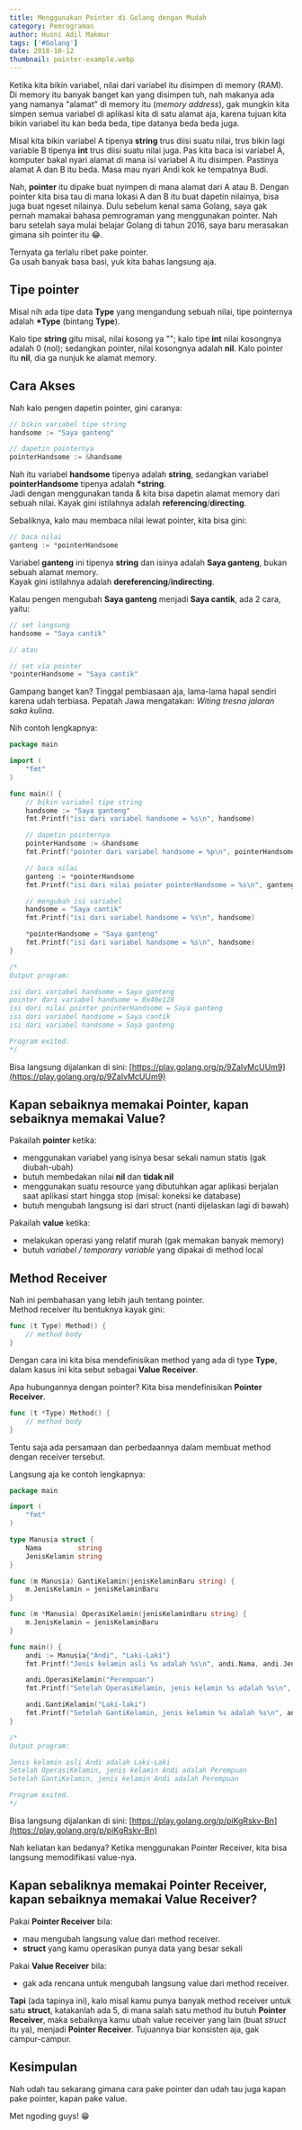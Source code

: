 ```yaml
---
title: Menggunakan Pointer di Golang dengan Mudah
category: Pemrograman
author: Husni Adil Makmur
tags: ['#Golang']
date: 2018-10-12
thumbnail: pointer-example.webp
---
```


Ketika kita bikin variabel, nilai dari variabel itu disimpen di memory (RAM). Di memory itu banyak banget kan yang disimpen tuh, nah makanya ada yang namanya "alamat" di memory itu (_memory address_), gak mungkin kita simpen semua variabel di aplikasi kita di satu alamat aja, karena tujuan kita bikin variabel itu kan beda beda, tipe datanya beda beda juga.

Misal kita bikin variabel A tipenya **string** trus diisi suatu nilai, trus bikin lagi variable B tipenya **int** trus diisi suatu nilai juga. Pas kita baca isi variabel A, komputer bakal nyari alamat di mana isi variabel A itu disimpen. Pastinya alamat A dan B itu beda. Masa mau nyari Andi kok ke tempatnya Budi.

Nah, **pointer** itu dipake buat nyimpen di mana alamat dari A atau B. Dengan pointer kita bisa tau di mana lokasi A dan B itu buat dapetin nilainya, bisa juga buat ngeset nilainya. Dulu sebelum kenal sama Golang, saya gak pernah mamakai bahasa pemrograman yang menggunakan pointer. Nah baru setelah saya mulai belajar Golang di tahun 2016, saya baru merasakan gimana sih pointer itu 😂.

Ternyata ga terlalu ribet pake pointer.  
Ga usah banyak basa basi, yuk kita bahas langsung aja.

## Tipe pointer

Misal nih ada tipe data **Type** yang mengandung sebuah nilai, tipe pointernya adalah **\*Type** (bintang **Type**).

Kalo tipe **string** gitu misal, nilai kosong ya ""; kalo tipe **int** nilai kosongnya adalah 0 (nol); sedangkan pointer, nilai kosongnya adalah **nil**. Kalo pointer itu **nil**, dia ga nunjuk ke alamat memory.

## Cara Akses

Nah kalo pengen dapetin pointer, gini caranya:

```go
// bikin variabel tipe string
handsome := "Saya ganteng"

// dapetin pointernya
pointerHandsome := &handsome
```

Nah itu variabel **handsome** tipenya adalah **string**, sedangkan variabel **pointerHandsome** tipenya adalah **\*string**.  
Jadi dengan menggunakan tanda & kita bisa dapetin alamat memory dari sebuah nilai. Kayak gini istilahnya adalah **referencing**/**directing**.

Sebaliknya, kalo mau membaca nilai lewat pointer, kita bisa gini:

```go
// baca nilai
ganteng := *pointerHandsome
```

Variabel **ganteng** ini tipenya **string** dan isinya adalah **Saya ganteng**, bukan sebuah alamat memory.  
Kayak gini istilahnya adalah **dereferencing**/**indirecting**.

Kalau pengen mengubah **Saya ganteng** menjadi **Saya cantik**, ada 2 cara, yaitu:

```go
// set langsung
handsome = "Saya cantik"

// atau

// set via pointer
*pointerHandsome = "Saya cantik"
```

Gampang banget kan? Tinggal pembiasaan aja, lama-lama hapal sendiri karena udah terbiasa. Pepatah Jawa mengatakan: _Witing tresna jalaran saka kulina_.

Nih contoh lengkapnya:

```go
package main

import (
	"fmt"
)

func main() {
	// bikin variabel tipe string
	handsome := "Saya ganteng"
	fmt.Printf("isi dari variabel handsome = %s\n", handsome)

	// dapetin pointernya
	pointerHandsome := &handsome
	fmt.Printf("pointer dari variabel handsome = %p\n", pointerHandsome)

	// baca nilai
	ganteng := *pointerHandsome
	fmt.Printf("isi dari nilai pointer pointerHandsome = %s\n", ganteng)

	// mengubah isi variabel
	handsome = "Saya cantik"
	fmt.Printf("isi dari variabel handsome = %s\n", handsome)

	*pointerHandsome = "Saya ganteng"
	fmt.Printf("isi dari variabel handsome = %s\n", handsome)
}

/*
Output program:

isi dari variabel handsome = Saya ganteng
pointer dari variabel handsome = 0x40e128
isi dari nilai pointer pointerHandsome = Saya ganteng
isi dari variabel handsome = Saya cantik
isi dari variabel handsome = Saya ganteng

Program exited.
*/
```

Bisa langsung dijalankan di sini: [https://play.golang.org/p/9ZaIvMcUUm9](https://play.golang.org/p/9ZaIvMcUUm9)

## Kapan sebaiknya memakai Pointer, kapan sebaiknya memakai Value?

Pakailah **pointer** ketika:

- menggunakan variabel yang isinya besar sekali namun statis (gak diubah-ubah)
- butuh membedakan nilai **nil** dan **tidak nil**
- menggunakan suatu resource yang dibutuhkan agar aplikasi berjalan saat aplikasi start hingga stop (misal: koneksi ke database)
- butuh mengubah langsung isi dari struct (nanti dijelaskan lagi di bawah)

Pakailah **value** ketika:

- melakukan operasi yang relatif murah (gak memakan banyak memory)
- butuh _variabel / temporary variable_ yang dipakai di method local

## Method Receiver

Nah ini pembahasan yang lebih jauh tentang pointer.  
Method receiver itu bentuknya kayak gini:

```go
func (t Type) Method() {
	// method body
}
```

Dengan cara ini kita bisa mendefinisikan method yang ada di type **Type**, dalam kasus ini kita sebut sebagai **Value Receiver**.

Apa hubungannya dengan pointer? Kita bisa mendefinisikan **Pointer Receiver**.

```go
func (t *Type) Method() {
	// method body
}
```

Tentu saja ada persamaan dan perbedaannya dalam membuat method dengan receiver tersebut.

Langsung aja ke contoh lengkapnya:

```go
package main

import (
	"fmt"
)

type Manusia struct {
	Nama         string
	JenisKelamin string
}

func (m Manusia) GantiKelamin(jenisKelaminBaru string) {
	m.JenisKelamin = jenisKelaminBaru
}

func (m *Manusia) OperasiKelamin(jenisKelaminBaru string) {
	m.JenisKelamin = jenisKelaminBaru
}

func main() {
	andi := Manusia{"Andi", "Laki-Laki"}
	fmt.Printf("Jenis kelamin asli %s adalah %s\n", andi.Nama, andi.JenisKelamin)

	andi.OperasiKelamin("Perempuan")
	fmt.Printf("Setelah OperasiKelamin, jenis kelamin %s adalah %s\n", andi.Nama, andi.JenisKelamin)

	andi.GantiKelamin("Laki-laki")
	fmt.Printf("Setelah GantiKelamin, jenis kelamin %s adalah %s\n", andi.Nama, andi.JenisKelamin)
}

/*
Output program:

Jenis kelamin asli Andi adalah Laki-Laki
Setelah OperasiKelamin, jenis kelamin Andi adalah Perempuan
Setelah GantiKelamin, jenis kelamin Andi adalah Perempuan

Program exited.
*/
```

Bisa langsung dijalankan di sini: [https://play.golang.org/p/piKgRskv-Bn](https://play.golang.org/p/piKgRskv-Bn)

Nah keliatan kan bedanya? Ketika menggunakan Pointer Receiver, kita bisa langsung memodifikasi value-nya.

## Kapan sebaliknya memakai Pointer Receiver, kapan sebaiknya memakai Value Receiver?

Pakai **Pointer Receiver** bila:

- mau mengubah langsung value dari method receiver.
- **struct** yang kamu operasikan punya data yang besar sekali

Pakai **Value Receiver** bila:

- gak ada rencana untuk mengubah langsung value dari method receiver.

**Tapi** (ada tapinya ini), kalo misal kamu punya banyak method receiver untuk satu **struct**, katakanlah ada 5, di mana salah satu method itu butuh **Pointer Receiver**, maka sebaiknya kamu ubah value receiver yang lain (buat _struct_ itu ya), menjadi **Pointer Receiver**. Tujuannya biar konsisten aja, gak campur-campur.

## Kesimpulan

Nah udah tau sekarang gimana cara pake pointer dan udah tau juga kapan pake pointer, kapan pake value.

Met ngoding guys! 😁
